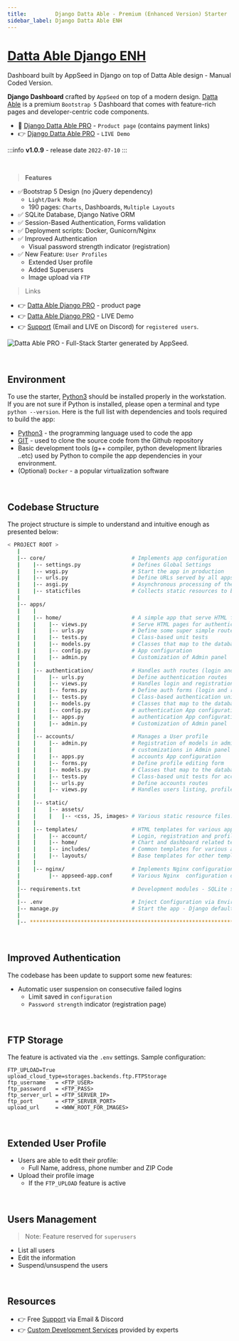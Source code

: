 ```yaml
---
title:         Django Datta Able - Premium (Enhanced Version) Starter
sidebar_label: Django Datta Able ENH
---
```


# [Datta Able Django ENH](https://appseed.us/product/datta-able-pro/django/)

<SubHeading> Dashboard built by AppSeed in Django on top of Datta Able design - Manual Coded Version.</SubHeading>

**Django Dashboard** crafted by `AppSeed` on top of a modern design. [Datta Able](https://appseed.us/product/datta-able-pro/django/) is a premium `Bootstrap 5` 
Dashboard that comes with feature-rich pages and developer-centric code components. 

- 🛒 [Django Datta Able PRO](https://appseed.us/product/datta-able-pro/django/) - `Product page` (contains payment links)
- 👉 [Django Datta Able PRO](https://django-datta-able-enh.appseed-srv1.com/) - `LIVE Demo`

:::info **v1.0.9** - release date `2022-07-10`
:::

<br />

> **Features**

- ✅Bootstrap 5 Design (no jQuery dependency)
  - `Light/Dark Mode`
  - 190 pages: `Charts`, Dashboards, `Multiple Layouts`
- ✅ SQLite Database, Django Native ORM
- ✅ Session-Based Authentication, Forms validation
- ✅ Deployment scripts: Docker, Gunicorn/Nginx
- ✅ Improved Authentication
  - Visual password strength indicator (registration)
- ✅ New Feature: `User Profiles`
  - Extended User profile
  - Added Superusers
  - Image upload via `FTP`

> Links

- 👉 [Datta Able Django PRO](https://appseed.us/product/datta-able-pro/django/) - product page
- 👉 [Datta Able Django PRO](https://django-datta-able-enh.appseed-srv1.com/) - LIVE Demo
- 👉 [Support](https://appseed.us/support) (Email and LIVE on Discord) for `registered users`.

![Datta Able PRO - Full-Stack Starter generated by AppSeed.](https://user-images.githubusercontent.com/51070104/170474361-a58da82b-fff9-4a59-81a8-7ab99f478f48.png)

<br />

## Environment

To use the starter, [Python3](https://www.python.org) should be installed properly in the workstation. 
If you are not sure if Python is installed, please open a terminal and type `python --version`. Here is the full list with dependencies and tools required to build the app:

- [Python3](https://www.python.org) - the programming language used to code the app
- [GIT](https://git-scm.com) - used to clone the source code from the Github repository
- Basic development tools (g++ compiler, python development libraries ..etc) used by Python to compile the app dependencies in your environment.
- (Optional) `Docker` - a popular virtualization software

<br />

## Codebase Structure

The project structure is simple to understand and intuitive enough as presented below:

```bash
< PROJECT ROOT >
   |
   |-- core/                           # Implements app configuration
   |    |-- settings.py                # Defines Global Settings
   |    |-- wsgi.py                    # Start the app in production
   |    |-- urls.py                    # Define URLs served by all apps/nodes
   |    |-- asgi.py                    # Asynchronous processing of the request
   |    |-- staticfiles                # Collects static resources to be served in production
   |
   |-- apps/
   |    |
   |    |-- home/                      # A simple app that serve HTML files
   |    |    |-- views.py              # Serve HTML pages for authenticated users
   |    |    |-- urls.py               # Define some super simple routes
   |    |    |-- tests.py              # Class-based unit tests
   |    |    |-- models.py             # Classes that map to the database table
   |    |    |-- config.py             # App configuration
   |    |    |-- admin.py              # Customization of Admin panel
   |    |
   |    |-- authentication/            # Handles auth routes (login and register)
   |    |    |-- urls.py               # Define authentication routes
   |    |    |-- views.py              # Handles login and registration
   |    |    |-- forms.py              # Define auth forms (login and register)
   |    |    |-- tests.py              # Class-based authentication unit tests
   |    |    |-- models.py             # Classes that map to the database table
   |    |    |-- config.py             # authentication App configuration
   |    |    |-- apps.py               # authentication App configuration
   |    |    |-- admin.py              # Customization of Admin panel
   |    |
   |    |-- accounts/                  # Manages a User profile
   |    |    |-- admin.py              # Registration of models in admin and
   |    |    |                         # customizations in Admin panel
   |    |    |-- apps.py               # accounts App configuration
   |    |    |-- forms.py              # Define profile editing form
   |    |    |-- models.py             # Classes that map to the database table
   |    |    |-- tests.py              # Class-based unit tests for accounts app
   |    |    |-- urls.py               # Define accounts routes
   |    |    |-- views.py              # Handles users listing, profile edits, and deleting of accounts
   |    |
   |    |-- static/
   |    |    |-- assets/
   |    |    |   |-- <css, JS, images> # Various static resource files.
   |    |
   |    |-- templates/                 # HTML templates for various apps
   |    |    |-- account/              # Login, registration and profile templates
   |    |    |-- home/                 # Chart and dashboard related templates
   |    |    |-- includes/             # Common templates for various apps
   |    |    |-- layouts/              # Base templates for other templates
   |    |
   |    |-- nginx/                     # Implements Nginx configuration
   |         |-- appseed-app.conf      # Various Nginx  configuration directives
   |
   |-- requirements.txt                # Development modules - SQLite storage
   |
   |-- .env                            # Inject Configuration via Environment
   |-- manage.py                       # Start the app - Django default start script
   |
   |-- ************************************************************************
```

<br />

## Improved Authentication

The codebase has been update to support some new features:

- Automatic user suspension on consecutive failed logins
  - Limit saved in `configuration`
  - `Password strength` indicator (registration page)

<br />

## FTP Storage

The feature is activated via the `.env` settings. Sample configuration:

```
FTP_UPLOAD=True
upload_cloud_type=storages.backends.ftp.FTPStorage
ftp_username   = <FTP_USER>
ftp_password   = <FTP_PASS>
ftp_server_url = <FTP_SERVER_IP>
ftp_port       = <FTP_SERVER_PORT>
upload_url     = <WWW_ROOT_FOR_IMAGES>
```

<br />

## Extended User Profile

- Users are able to edit their profile:
  - Full Name, address, phone number and ZIP Code
- Upload their profile image
  - If the `FTP_UPLOAD` feature is active

<br />

## Users Management

> Note: Feature reserved for `superusers`

- List all users
- Edit the information
- Suspend/unsuspend the users

<br />

## Resources

- 👉 Free [Support](https://appseed.us/support/) via Email & Discord
- 👉 [Custom Development Services](https://appseed.us/custom-development/) provided by experts
